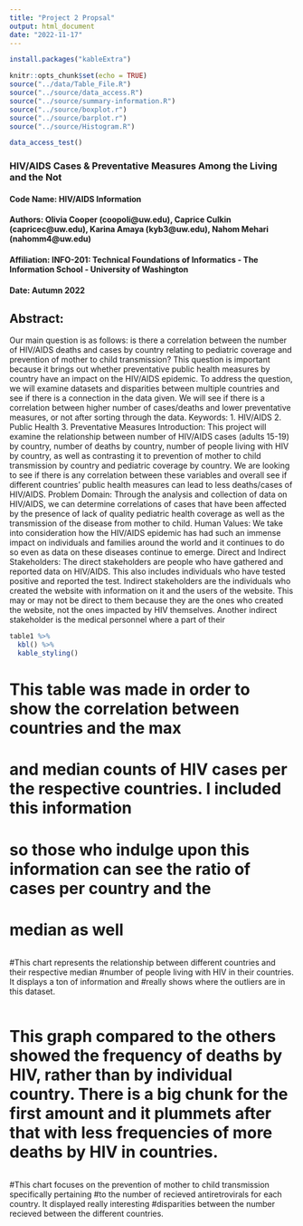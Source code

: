 ```yaml
---
title: "Project 2 Propsal"
output: html_document
date: "2022-11-17"
---
```

```r
install.packages("kableExtra")
```

```r
knitr::opts_chunk$set(echo = TRUE)
source("../data/Table_File.R")
source("../source/data_access.R")
source("../source/summary-information.R")
source("../source/boxplot.r")
source("../source/barplot.r")
source("../source/Histogram.R")

data_access_test()

```

### HIV/AIDS Cases & Preventative Measures Among the Living and the Not

#### Code Name: HIV/AIDS Information
#### Authors: Olivia Cooper (coopoli@uw.edu), Caprice Culkin (capricec@uw.edu), Karina Amaya (kyb3@uw.edu), Nahom Mehari (nahomm4@uw.edu) 
#### Affiliation: INFO-201: Technical Foundations of Informatics - The Information School - University of Washington
#### Date: Autumn 2022

## Abstract:
Our main question is as follows: is there a correlation between the number of HIV/AIDS deaths and cases by country relating to pediatric coverage and prevention of mother to child transmission? This question is important because it brings out whether preventative public health measures by country have an impact on the HIV/AIDS epidemic. To address the question, we will examine datasets and disparities between multiple countries and see if there is a connection in the data given. We will see if there is a correlation between higher number of cases/deaths and lower preventative measures, or not after sorting through the data.
Keywords: 1. HIV/AIDS 2. Public Health 3. Preventative Measures
Introduction: This project will examine the relationship between number of HIV/AIDS cases (adults 15-19) by country, number of deaths by country, number of people living with HIV by country, as well as contrasting it to prevention of mother to child transmission by country and pediatric coverage by country. We are looking to see if there is any correlation between these variables and overall see if different countries' public health measures can lead to less deaths/cases of HIV/AIDS. 
Problem Domain: Through the analysis and collection of data on HIV/AIDS, we can determine correlations of cases that have been affected by the presence of lack of quality pediatric health coverage as well as the transmission of the disease from mother to child. 
Human Values: We take into consideration how the HIV/AIDS epidemic has had such an immense impact on individuals and families around the world and it continues to do so even as data on these diseases continue to emerge. 
Direct and Indirect Stakeholders: The direct stakeholders are people who have gathered and reported data on HIV/AIDS. This also includes individuals who have tested positive and reported the test. Indirect stakeholders are the individuals who created the website with information on it and the users of the website. This may or may not be direct to them because they are the ones who created the website, not the ones impacted by HIV themselves. Another indirect stakeholder is the medical personnel where a part of their


```r
table1 %>%
  kbl() %>%
  kable_styling()
```
# This table was made in order to show the correlation between countries and the max
# and median counts of HIV cases per the respective countries. I included this information
# so those who indulge upon this information can see the ratio of cases per country and the 
# median as well
```r
```

#This chart represents the relationship between different countries and their respective median #number of people living with HIV in their countries. It displays a ton of information and #really shows where the outliers are in this dataset.

```r
```
# This graph compared to the others showed the frequency of deaths by HIV, rather than by individual country. There is a big chunk for the first amount and it plummets after that with less frequencies of more deaths by HIV in countries.
```r
```
#This chart focuses on the prevention of mother to child transmission specifically pertaining #to the number of recieved antiretrovirals for each country. It displayed really interesting #disparities between the number recieved between the different countries.


